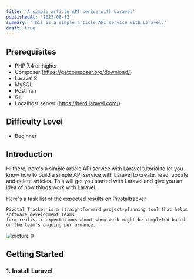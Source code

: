 ```yaml
---
title: 'A simple article API serice with Laravel'
publishedAt: '2023-08-12'
summary: 'This is a simple article API service with Laravel.'
draft: true
---
```


## Prerequisites
- PHP 7.4 or higher
- Composer (https://getcomposer.org/download/)
- Laravel 8
- MySQL
- Postman
- Git
- Localhost server (https://herd.laravel.com/)

## Difficulty Level
- Beginner

## Introduction
Hi there, here's a simple article API service with Laravel tutorial to let you know how to build a simple API service with Laravel
to create, read, update and delete articles.
This will get you started with Laravel and give you an idea of how things work with Laravel.

Here's a task list of the expected results on [Pivotaltracker](https://www.pivotaltracker.com/n/projects/2397587)
```text
Pivotal Tracker is a straightforward project-planning tool that helps software development teams
form realistic expectations about when work might be completed based on the team's ongoing performance.
```
![picture 0](https://i.imgur.com/Gm1V1C1.png)

## Getting Started

### 1. Install Laravel

```bash


```


